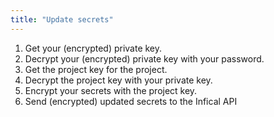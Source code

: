 ```yaml
---
title: "Update secrets"
---
```


1. Get your (encrypted) private key.
2. Decrypt your (encrypted) private key with your password.
3. Get the project key for the project.
4. Decrypt the project key with your private key.
5. Encrypt your secrets with the project key.
6. Send (encrypted) updated secrets to the Infical API
